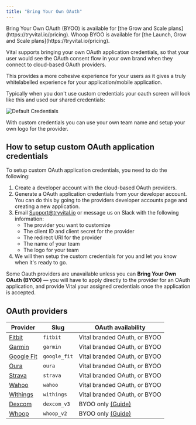 ```yaml
---
title: "Bring Your Own OAuth"
---
```


<Info>
Bring Your Own OAuth (BYOO) is available for [the Grow and Scale plans](https://tryvital.io/pricing).
Whoop BYOO is available for [the Launch, Grow and Scale plans](https://tryvital.io/pricing).
</Info>

Vital supports bringing your own OAuth application credentials, so that your user would see the OAuth consent flow
in your own brand when they connect to cloud-based OAuth providers.

This provides a more cohesive experience for your users as it gives a truly whitelabelled experience for your application/mobile application.

Typically when you don't use custom credentials your oauth screen will look like this and used our shared credentials:

![Default Credentials](/img/default_credentials.png)

With custom credentials you can use your own team name and setup your own logo for the provider.

## How to setup custom OAuth application credentials

To setup custom OAuth application credentials, you need to do the following:

1. Create a developer account with the cloud-based OAuth providers.
2. Generate a OAuth application credentials from your developer account. You can do this by going to the providers developer accounts page and creating a new application.
3. Email Support@tryvital.io or message us on Slack with the following information:
   - The provider you want to customize
   - The client ID and client secret for the provider
   - The redirect URI for the provider
   - The name of your team
   - The logo for your team
4. We will then setup the custom credentials for you and let you know when it's ready to go.

<Note>
Some Oauth providers are unavailable unless you can <b>Bring Your Own OAuth (BYOO)</b> — you will have to apply directly
to the provider for an OAuth application, and provide Vital your assigned credentials once the application is accepted.
</Note>

## OAuth providers

| Provider                                             | Slug              | OAuth availability           |
| ---------------------------------------------------- | ----------------- | ---------------------------- |
| [Fitbit](https://www.fitbit.com/global/uk/home)      | `fitbit`          | Vital branded OAuth, or BYOO |
| [Garmin](https://www.garmin.com)                     | `garmin`          | Vital branded OAuth, or BYOO |
| [Google Fit](https://www.google.com/fit/)            | `google_fit`      | Vital branded OAuth, or BYOO |
| [Oura](https://ouraring.com)                         | `oura`            | Vital branded OAuth, or BYOO |
| [Strava](https://www.strava.com)                     | `strava`          | Vital branded OAuth, or BYOO |
| [Wahoo](https://wahoofitness.com)                    | `wahoo`           | Vital branded OAuth, or BYOO |
| [Withings](https://www.withings.com)                 | `withings`        | Vital branded OAuth, or BYOO |
| [Dexcom](https://www.dexcom.com)                     | `dexcom_v3`       | BYOO only [(Guide)](/wearables/guides/dexcom_v3) |
| [Whoop](https://www.whoop.com)                       | `whoop_v2`        | BYOO only [(Guide)](/wearables/guides/whoop)|
